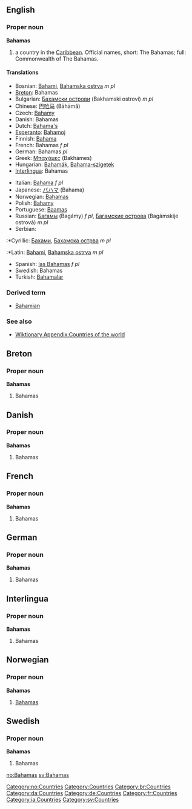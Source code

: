==English==
{{wikipedia}}
===Proper noun===
'''Bahamas'''
# a country in the [[Caribbean]]. Official names, short: The Bahamas; full: Commonwealth of The Bahamas.

====Translations====
{{top}}
*Bosnian: [[Bahami]], [[Bahamska ostrva]] ''m pl''
*[[Breton]]: Bahamas
*Bulgarian: [[Бахамски острови]] (Bakhamski ostrovi) ''m pl''
*Chinese: [[巴哈马]] (Bāhāmǎ)
*Czech: [[Bahamy]]
*Danish: Bahamas
*Dutch: [[Bahama's]]
*[[Esperanto]]: [[Bahamoj]]
*Finnish: [[Bahama]]
*French: Bahamas ''f pl''
*German: Bahamas ''pl''
*Greek: [[Μπαχάμες]] (Bakhámes)
*Hungarian: [[Bahamák]], [[Bahama-szigetek]]
*[[Interlingua]]: Bahamas
{{mid}}
*Italian: [[Bahama]] ''f pl''
*Japanese: [[バハマ]] (Bahama)
*Norwegian: [[#Norwegian|Bahamas]]
*Polish: [[Bahamy]]
*Portuguese: [[Baamas]]
*Russian: [[Багамы]] (Bagámy) ''f pl'', [[Багамские острова]] (Bagámskije ostrová) ''m pl''
*Serbian:
:*Cyrillic: [[Бахами]], [[Бахамска острва]] ''m pl''
:*Latin: [[Bahami]], [[Bahamska ostrva]] ''m pl''
*Spanish: [[las Bahamas]] ''f pl''
*Swedish: Bahamas
*Turkish: [[Bahamalar]]
{{bottom}}

===Derived term===
*[[Bahamian]]

===See also===
*[[Wiktionary Appendix:Countries of the world]]

==Breton==
===Proper noun===
'''Bahamas'''
#Bahamas

==Danish==
===Proper noun===
'''Bahamas'''
#Bahamas

==French==
===Proper noun===
'''Bahamas'''
#Bahamas

==German==
===Proper noun===
'''Bahamas'''
#Bahamas

==Interlingua==
===Proper noun===
'''Bahamas'''
#Bahamas

==Norwegian==
===Proper noun===
[[Category:no:Countries]]
'''Bahamas'''
#[[#English|Bahamas]]

==Swedish==
===Proper noun===
'''Bahamas'''
#Bahamas

[[Category:Countries]]
[[Category:br:Countries]]
[[Category:da:Countries]]
[[Category:de:Countries]]
[[Category:fr:Countries]]
[[Category:ia:Countries]]
[[Category:sv:Countries]]

[[no:Bahamas]]
[[sv:Bahamas]]